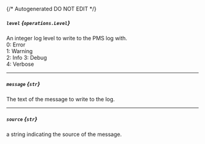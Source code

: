 {/* Autogenerated DO NOT EDIT  */}

##### `level` *{`operations.Level`}*
An integer log level to write to the PMS log with.  
0: Error  
1: Warning  
2: Info 
3: Debug  
4: Verbose

<Collapsible openLabel={Labels.showProperties} closeLabel={Labels.hideProperties}>
    <Level/>
</Collapsible>

---
##### `message` *{`str`}*
The text of the message to write to the log.

---
##### `source` *{`str`}*
a string indicating the source of the message.


